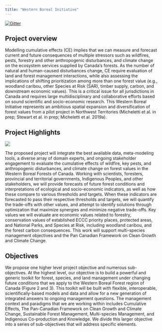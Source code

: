 ```yaml
---
title: "Western Boreal Initiative"
---
```


[![Gitter](https://badges.gitter.im/PredictiveEcology/western_boreal.svg)](https://gitter.im/PredictiveEcology/western_boreal?utm_source=badge&utm_medium=badge&utm_campaign=pr-badge)

## Project overview

Modelling cumulative effects (CE) implies that we can measure and forecast current and future consequences of multiple stressors such as wildfires, pests, forestry and other anthropogenic disturbances, and climate change on the ecosystem services supplied by Canada's forests.
As the number of natural and human-caused disturbances change, CE require evaluation of land and forest management interactions, while also assessing the implications of shifting prioritization among more than one forest value (e.g., woodland caribou, other Species at Risk (SAR), timber supply, carbon, and downstream economic values).
This is a critical issue for all jurisdictions in Canada and requires large multidisciplinary and collaborative efforts based on sound scientific and socio-economic research.
This Western Boreal Initiative represents an ambitious spatial expansion and diversification of forest values from a pilot project in Northwest Territories (Micheletti et al. in prep; Stewart et al. in prep; Micheletti et al. 2019a).

## Project Highlights

![](https://github.com/PredictiveEcology/WBI_studyAreas/raw/main/figures/WBI_studyArea_gg.png)

The proposed project will integrate the best available data, meta-modeling tools, a diverse array of domain experts, and ongoing stakeholder engagement to evaluate the cumulative effects of wildfire, key pests, and anthropogenic disturbances, and climate change on forest values in the Western Boreal Forests of Canada.
Working with scientists, foresters, provincial and territorial governments, Indigenous Peoples, and other stakeholders, we will provide forecasts of future forest conditions and interpretations of ecological and socio-economic indicators, as well as how these compare to various thresholds and targets.
When these indicators are forecasted to pass their respective thresholds and targets, we will quantify the trade-offs with other values, and attempt to identify solutions through optimization that maximize synergies and minimize negative trade-offs.
Key values we will evaluate are economic values related to forestry, conservation values of established ECCC priority places, protected areas, and National Parks, and Species at Risk, including woodland caribou, and the forest carbon consequences.
This work will support multi-species management objectives and the Pan Canadian Framework on Clean Growth and Climate Change.

## Objectives

We propose one higher level project objective and numerous sub-objectives.
At the highest level, our objective is to build a powerful and generic toolkit for forest, species, and land management under changing future conditions that we apply to the Western Boreal Forest region of Canada (Figure 2 and 3).
This toolkit will be built with flexible, interoperable, scientifically-based models and data and allow for a new generation of integrated answers to ongoing management questions.
The management context and paradigms that we are working within includes Cumulative Effects, The Pan-Canadian Framework on Clean Growth and Climate Change, Sustainable Forest Management, Multi-species Management, and Indigenous Co-production and Knowledge.
We divide this larger objective into a series of sub-objectives that will address specific elements.

